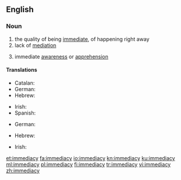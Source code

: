 ==English==

===Noun===
{{en-noun|immediacies}}

# the quality of being [[immediate]], of happening right away
# lack of [[mediation]]
# {{lb|en|philosophy}} immediate [[awareness]] or [[apprehension]]

====Translations====
{{trans-top|the quality of being immediate}}
* Catalan: {{t|ca|immediatesa|f}}
* German: {{t+|de|Dringlichkeit|f}} {{qualifier|of an issue, problem, etc.}}
* Hebrew: {{t|he|מיידיות|f|tr=miyadiyút}}
{{trans-mid}}
* Irish: {{t|ga|neasacht|f}}
* Spanish: {{t|es|inmediatez|f}}
{{trans-bottom}}

{{trans-top|lack of mediation}}
* German: {{t+|de|Unmittelbarkeit|f}}
{{trans-mid}}
* Hebrew: {{t|he|אי-אמצעיות|f|tr=í-emtza'iyút}}
{{trans-bottom}}

{{trans-top|philosophy: immediate awareness or apprehension}}
* Irish: {{t|ga|neamh-mheánacht|f}}
{{trans-mid}}
{{trans-bottom}}

[[et:immediacy]]
[[fa:immediacy]]
[[io:immediacy]]
[[kn:immediacy]]
[[ku:immediacy]]
[[ml:immediacy]]
[[pl:immediacy]]
[[fi:immediacy]]
[[tr:immediacy]]
[[vi:immediacy]]
[[zh:immediacy]]
